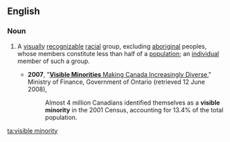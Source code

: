 ==English==
{{wikipedia}}
===Noun===

{{en-noun|head=[[visible]] [[minority]]|visible minorities}}

# {{context|Canada}} A [[visually]] [[recognizable]] [[racial]] group, excluding [[aboriginal]] peoples, whose members constitute less than half of a [[population]]; an [[individual]] member of such a group.
#*'''2007''', "[http://www.fin.gov.on.ca/english/economy/demographics/census/cenhi6.html '''Visible Minorities''' Making Canada Increasingly Diverse]," Ministry of Finance, Government of Ontario (retrieved 12 June 2008),
#*:Almost 4 million Canadians identified themselves as a '''visible minority''' in the 2001 Census, accounting for 13.4% of the total population.

[[ta:visible minority]]